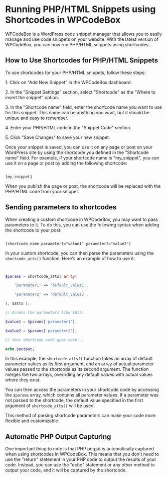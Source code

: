 # Running PHP/HTML Snippets using Shortcodes in WPCodeBox

WPCodeBox is a WordPress code snippet manager that allows you to easily manage and use code snippets on your website. With the latest version of WPCodeBox, you can now run PHP/HTML snippets using shortcodes.

## How to Use Shortcodes for PHP/HTML Snippets

To use shortcodes for your PHP/HTML snippets, follow these steps:

1\. Click on "Add New Snippet" in the WPCodeBox dashboard.

2\. In the "Snippet Settings" section, select "Shortcode" as the "Where to insert the snippet" option.

3\. In the "Shortcode name" field, enter the shortcode name you want to use for this snippet. This name can be anything you want, but it should be unique and easy to remember.

4\. Enter your PHP/HTML code in the "Snippet Code" section.

5\. Click "Save Changes" to save your new snippet.

Once your snippet is saved, you can use it on any page or post on your WordPress site by using the shortcode you defined in the "Shortcode name" field. For example, if your shortcode name is "my_snippet", you can use it on a page or post by adding the following shortcode:

```

[my_snippet]

```

When you publish the page or post, the shortcode will be replaced with the PHP/HTML code from your snippet.

## Sending parameters to shortcodes

When creating a custom shortcode in WPCodeBox, you may want to pass parameters to it. To do this, you can use the following syntax when adding the shortcode to your post:

```

[shortcode_name parameter1="value1" parameter2="value2"]

```

In your custom shortcode, you can then parse the parameters using the `shortcode_atts()` function. Here's an example of how to use it:

```php copy


$params = shortcode_atts( array(

    'parameter1' => 'default_value1',

    'parameter2' => 'default_value2',

), $atts );

// Access the parameters like this:

$value1 = $params['parameter1'];

$value2 = $params['parameter2'];

// Your shortcode code goes here...

echo $output;

```

In this example, the `shortcode_atts()` function takes an array of default parameter values as its first argument, and an array of actual parameter values passed to the shortcode as its second argument. The function merges the two arrays, overriding any default values with actual values where they exist.

You can then access the parameters in your shortcode code by accessing the `$params` array, which contains all parameter values. If a parameter was not passed to the shortcode, the default value specified in the first argument of `shortcode_atts()` will be used.

This method of parsing shortcode parameters can make your code more flexible and customizable.

## Automatic PHP Output Capturing

One important thing to note is that PHP output is automatically captured when using shortcodes in WPCodeBox. This means that you don't need to use the "return" statement in your PHP code to output the results of your code. Instead, you can use the "echo" statement or any other method to output your code, and it will be captured by the shortcode.

